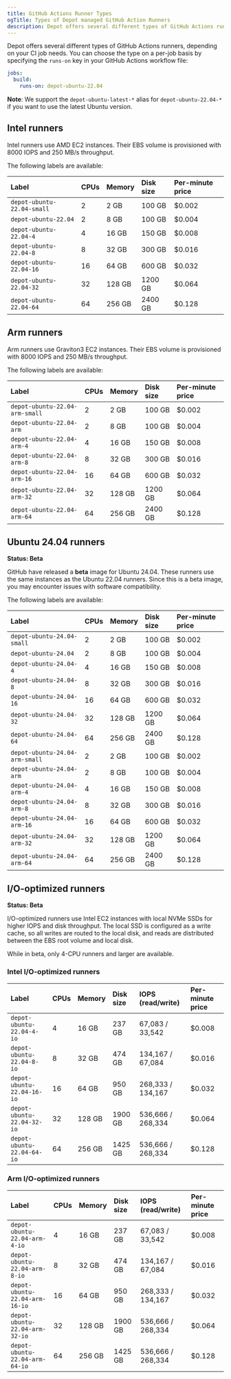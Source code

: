 ```yaml
---
title: GitHub Actions Runner Types
ogTitle: Types of Depot managed GitHub Action Runners
description: Depot offers several different types of GitHub Actions runners, depending on your CI job needs.
---
```


Depot offers several different types of GitHub Actions runners, depending on your CI job needs. You can choose the type on a per-job basis by specifying the `runs-on` key in your GitHub Actions workflow file:

```yaml
jobs:
  build:
    runs-on: depot-ubuntu-22.04
```

**Note**: We support the `depot-ubuntu-latest-*` alias for `depot-ubuntu-22.04-*` if you want to use the latest Ubuntu version.

## Intel runners

Intel runners use AMD EC2 instances. Their EBS volume is provisioned with 8000 IOPS and 250 MB/s throughput.

The following labels are available:

| Label                      | CPUs | Memory | Disk size | Per-minute price |
| :------------------------- | :--- | :----- | :-------- | :--------------- |
| `depot-ubuntu-22.04-small` | 2    | 2 GB   | 100 GB    | $0.002           |
| `depot-ubuntu-22.04`       | 2    | 8 GB   | 100 GB    | $0.004           |
| `depot-ubuntu-22.04-4`     | 4    | 16 GB  | 150 GB    | $0.008           |
| `depot-ubuntu-22.04-8`     | 8    | 32 GB  | 300 GB    | $0.016           |
| `depot-ubuntu-22.04-16`    | 16   | 64 GB  | 600 GB    | $0.032           |
| `depot-ubuntu-22.04-32`    | 32   | 128 GB | 1200 GB   | $0.064           |
| `depot-ubuntu-22.04-64`    | 64   | 256 GB | 2400 GB   | $0.128           |

## Arm runners

Arm runners use Graviton3 EC2 instances. Their EBS volume is provisioned with 8000 IOPS and 250 MB/s throughput.

The following labels are available:

| Label                          | CPUs | Memory | Disk size | Per-minute price |
| :----------------------------- | :--- | :----- | :-------- | :--------------- |
| `depot-ubuntu-22.04-arm-small` | 2    | 2 GB   | 100 GB    | $0.002           |
| `depot-ubuntu-22.04-arm`       | 2    | 8 GB   | 100 GB    | $0.004           |
| `depot-ubuntu-22.04-arm-4`     | 4    | 16 GB  | 150 GB    | $0.008           |
| `depot-ubuntu-22.04-arm-8`     | 8    | 32 GB  | 300 GB    | $0.016           |
| `depot-ubuntu-22.04-arm-16`    | 16   | 64 GB  | 600 GB    | $0.032           |
| `depot-ubuntu-22.04-arm-32`    | 32   | 128 GB | 1200 GB   | $0.064           |
| `depot-ubuntu-22.04-arm-64`    | 64   | 256 GB | 2400 GB   | $0.128           |

## Ubuntu 24.04 runners

**Status: Beta**

GitHub have released a **beta** image for Ubuntu 24.04. These runners use the same instances as the Ubuntu 22.04 runners. Since this is a beta image, you may encounter issues with software compatibility.

The following labels are available:

| Label                          | CPUs | Memory | Disk size | Per-minute price |
| :----------------------------- | :--- | :----- | :-------- | :--------------- |
| `depot-ubuntu-24.04-small`     | 2    | 2 GB   | 100 GB    | $0.002           |
| `depot-ubuntu-24.04`           | 2    | 8 GB   | 100 GB    | $0.004           |
| `depot-ubuntu-24.04-4`         | 4    | 16 GB  | 150 GB    | $0.008           |
| `depot-ubuntu-24.04-8`         | 8    | 32 GB  | 300 GB    | $0.016           |
| `depot-ubuntu-24.04-16`        | 16   | 64 GB  | 600 GB    | $0.032           |
| `depot-ubuntu-24.04-32`        | 32   | 128 GB | 1200 GB   | $0.064           |
| `depot-ubuntu-24.04-64`        | 64   | 256 GB | 2400 GB   | $0.128           |
| `depot-ubuntu-24.04-arm-small` | 2    | 2 GB   | 100 GB    | $0.002           |
| `depot-ubuntu-24.04-arm`       | 2    | 8 GB   | 100 GB    | $0.004           |
| `depot-ubuntu-24.04-arm-4`     | 4    | 16 GB  | 150 GB    | $0.008           |
| `depot-ubuntu-24.04-arm-8`     | 8    | 32 GB  | 300 GB    | $0.016           |
| `depot-ubuntu-24.04-arm-16`    | 16   | 64 GB  | 600 GB    | $0.032           |
| `depot-ubuntu-24.04-arm-32`    | 32   | 128 GB | 1200 GB   | $0.064           |
| `depot-ubuntu-24.04-arm-64`    | 64   | 256 GB | 2400 GB   | $0.128           |

## I/O-optimized runners

**Status: Beta**

I/O-optimized runners use Intel EC2 instances with local NVMe SSDs for higher IOPS and disk throughput. The local SSD is configured as a write cache, so all writes are routed to the local disk, and reads are distributed between the EBS root volume and local disk.

While in beta, only 4-CPU runners and larger are available.

### Intel I/O-optimized runners

| Label                      | CPUs | Memory | Disk size | IOPS (read/write) | Per-minute price |
| :------------------------- | :--- | :----- | :-------- | :---------------- | :--------------- |
| `depot-ubuntu-22.04-4-io`  | 4    | 16 GB  | 237 GB    | 67,083 / 33,542   | $0.008           |
| `depot-ubuntu-22.04-8-io`  | 8    | 32 GB  | 474 GB    | 134,167 / 67,084  | $0.016           |
| `depot-ubuntu-22.04-16-io` | 16   | 64 GB  | 950 GB    | 268,333 / 134,167 | $0.032           |
| `depot-ubuntu-22.04-32-io` | 32   | 128 GB | 1900 GB   | 536,666 / 268,334 | $0.064           |
| `depot-ubuntu-22.04-64-io` | 64   | 256 GB | 1425 GB   | 536,666 / 268,334 | $0.128           |

### Arm I/O-optimized runners

| Label                          | CPUs | Memory | Disk size | IOPS (read/write) | Per-minute price |
| :----------------------------- | :--- | :----- | :-------- | :---------------- | :--------------- |
| `depot-ubuntu-22.04-arm-4-io`  | 4    | 16 GB  | 237 GB    | 67,083 / 33,542   | $0.008           |
| `depot-ubuntu-22.04-arm-8-io`  | 8    | 32 GB  | 474 GB    | 134,167 / 67,084  | $0.016           |
| `depot-ubuntu-22.04-arm-16-io` | 16   | 64 GB  | 950 GB    | 268,333 / 134,167 | $0.032           |
| `depot-ubuntu-22.04-arm-32-io` | 32   | 128 GB | 1900 GB   | 536,666 / 268,334 | $0.064           |
| `depot-ubuntu-22.04-arm-64-io` | 64   | 256 GB | 1425 GB   | 536,666 / 268,334 | $0.128           |

